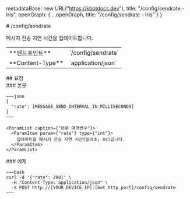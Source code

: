 
  metadataBase: new URL("https://kbotdocs.dev"),
  title: "/config/sendrate - Iris",
  openGraph: {
    ...openGraph,
    title: "/config/sendrate - Iris"
  }
}

<Section>
  # /config/sendrate

  메시지 전송 지연 시간을 업데이트합니다.

  <Table>
    <colgroup>
      <col width={"200px"}/>
      <col/>
    </colgroup>
    <Tbody>
      <Tr>
        <Td><span className={"text-sm"}>**엔드포인트**</span></Td>
        <Td>
          <Endpoint method={"POST"}>`/config/sendrate`</Endpoint>
        </Td>
      </Tr>
      <Tr>
        <Td><span className={"text-sm"}>**Content-Type**</span></Td>
        <Td>
          `application/json`
        </Td>
      </Tr>
    </Tbody>
  </Table>
</Section>
<Section>
  ## 요청

  <Section>
    ### 본문

    ~~~json
    {
      "rate": [MESSAGE_SEND_INTERVAL_IN_MILLISECONDS]
    }
    ~~~

    <ParamList caption={"본문 매개변수"}>
      <ParamItem param={"rate"} type={"int"}>
        업데이트할 메시지 전송 지연 시간(밀리초; ms)입니다.
      </ParamItem>
    </ParamList>
  </Section>
  <Section>
    ### 예제

    ~~~bash
    curl -d '{"rate": 200}' \
      -H "Content-Type: application/json" \
      -X POST http://[YOUR_DEVICE_IP]:[bot_http_port]/config/sendrate
    ~~~
  </Section>
</Section>